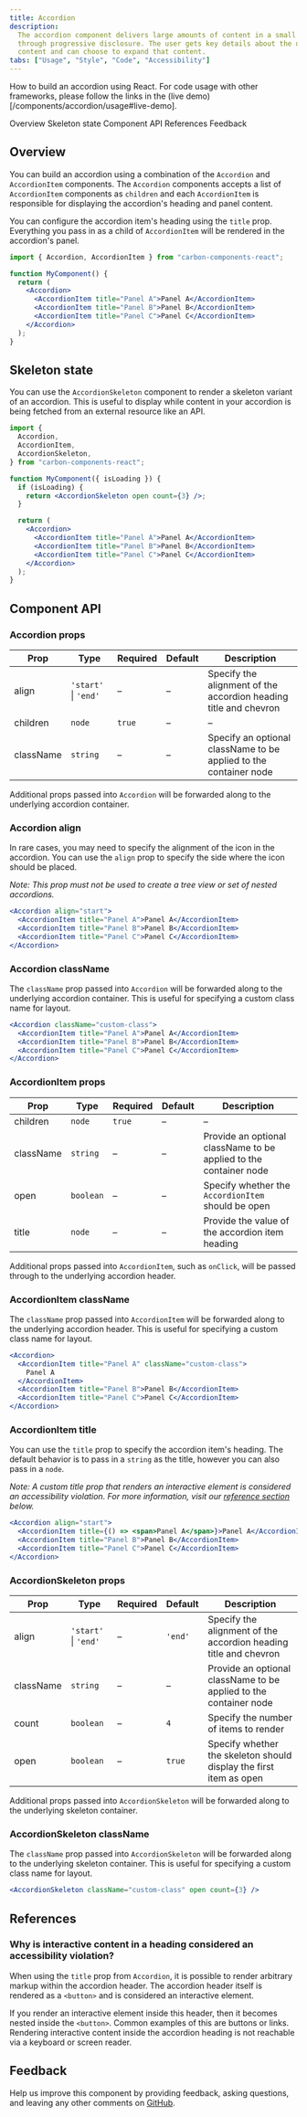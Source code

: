 ```yaml
---
title: Accordion
description:
  The accordion component delivers large amounts of content in a small space
  through progressive disclosure. The user gets key details about the underlying
  content and can choose to expand that content.
tabs: ["Usage", "Style", "Code", "Accessibility"]
---
```


<PageDescription>

How to build an accordion using React. For code usage with other frameworks, please follow the links in the (live demo)[/components/accordion/usage#live-demo].

</PageDescription>

<AnchorLinks>

<AnchorLink>Overview</AnchorLink>
<AnchorLink>Skeleton state</AnchorLink>
<AnchorLink>Component API</AnchorLink>
<AnchorLink>References</AnchorLink>
<AnchorLink>Feedback</AnchorLink>

</AnchorLinks>

## Overview

You can build an accordion using a combination of the `Accordion` and
`AccordionItem` components. The `Accordion` components accepts a list of
`AccordionItem` components as `children` and each `AccordionItem` is responsible
for displaying the accordion's heading and panel content.

You can configure the accordion item's heading using the `title` prop.
Everything you pass in as a child of `AccordionItem` will be rendered in the
accordion's panel.

```jsx
import { Accordion, AccordionItem } from "carbon-components-react";

function MyComponent() {
  return (
    <Accordion>
      <AccordionItem title="Panel A">Panel A</AccordionItem>
      <AccordionItem title="Panel B">Panel B</AccordionItem>
      <AccordionItem title="Panel C">Panel C</AccordionItem>
    </Accordion>
  );
}
```

## Skeleton state

You can use the `AccordionSkeleton` component to render a skeleton variant of an
accordion. This is useful to display while content in your accordion is being
fetched from an external resource like an API.

```jsx
import {
  Accordion,
  AccordionItem,
  AccordionSkeleton,
} from "carbon-components-react";

function MyComponent({ isLoading }) {
  if (isLoading) {
    return <AccordionSkeleton open count={3} />;
  }

  return (
    <Accordion>
      <AccordionItem title="Panel A">Panel A</AccordionItem>
      <AccordionItem title="Panel B">Panel B</AccordionItem>
      <AccordionItem title="Panel C">Panel C</AccordionItem>
    </Accordion>
  );
}
```

## Component API

### Accordion props

| Prop      | Type                     | Required | Default | Description                                                       |
| --------- | ------------------------ | -------- | ------- | ----------------------------------------------------------------- |
| align     | `'start'` &#124; `'end'` | –        | –       | Specify the alignment of the accordion heading title and chevron  |
| children  | `node`                   | `true`   | –       | –                                                                 |
| className | `string`                 | –        | –       | Specify an optional className to be applied to the container node |

Additional props passed into `Accordion` will be forwarded along to the
underlying accordion container.

### Accordion align

In rare cases, you may need to specify the alignment of the icon in the
accordion. You can use the `align` prop to specify the side where the icon
should be placed.

_Note: This prop must not be used to create a tree view or set of nested
accordions._

```jsx
<Accordion align="start">
  <AccordionItem title="Panel A">Panel A</AccordionItem>
  <AccordionItem title="Panel B">Panel B</AccordionItem>
  <AccordionItem title="Panel C">Panel C</AccordionItem>
</Accordion>
```

### Accordion className

The `className` prop passed into `Accordion` will be forwarded along to the
underlying accordion container. This is useful for specifying a custom class
name for layout.

```jsx
<Accordion className="custom-class">
  <AccordionItem title="Panel A">Panel A</AccordionItem>
  <AccordionItem title="Panel B">Panel B</AccordionItem>
  <AccordionItem title="Panel C">Panel C</AccordionItem>
</Accordion>
```

### AccordionItem props

| Prop      | Type      | Required | Default | Description                                                       |
| --------- | --------- | -------- | ------- | ----------------------------------------------------------------- |
| children  | `node`    | `true`   | –       | –                                                                 |
| className | `string`  | –        | –       | Provide an optional className to be applied to the container node |
| open      | `boolean` | –        | –       | Specify whether the `AccordionItem` should be open                |
| title     | `node`    | –        | –       | Provide the value of the accordion item heading                   |

Additional props passed into `AccordionItem`, such as `onClick`, will be passed
through to the underlying accordion header.

### AccordionItem className

The `className` prop passed into `AccordionItem` will be forwarded along to the
underlying accordion header. This is useful for specifying a custom class name
for layout.

```jsx
<Accordion>
  <AccordionItem title="Panel A" className="custom-class">
    Panel A
  </AccordionItem>
  <AccordionItem title="Panel B">Panel B</AccordionItem>
  <AccordionItem title="Panel C">Panel C</AccordionItem>
</Accordion>
```

### AccordionItem title

You can use the `title` prop to specify the accordion item's heading. The
default behavior is to pass in a `string` as the title, however you can also
pass in a `node`.

_Note: A custom title prop that renders an interactive element is considered an
accessibility violation. For more information, visit our [reference
section](#why-is-interactive-content-in-a-heading-considered-an-accessibility-violation) below._

```jsx
<Accordion align="start">
  <AccordionItem title={() => <span>Panel A</span>}>Panel A</AccordionItem>
  <AccordionItem title="Panel B">Panel B</AccordionItem>
  <AccordionItem title="Panel C">Panel C</AccordionItem>
</Accordion>
```

### AccordionSkeleton props

| Prop      | Type                     | Required | Default | Description                                                        |
| --------- | ------------------------ | -------- | ------- | ------------------------------------------------------------------ |
| align     | `'start'` &#124; `'end'` | –        | `'end'` | Specify the alignment of the accordion heading title and chevron   |
| className | `string`                 | –        | –       | Provide an optional className to be applied to the container node  |
| count     | `boolean`                | –        | `4`     | Specify the number of items to render                              |
| open      | `boolean`                | –        | `true`  | Specify whether the skeleton should display the first item as open |

Additional props passed into `AccordionSkeleton` will be forwarded along to the
underlying skeleton container.

### AccordionSkeleton className

The `className` prop passed into `AccordionSkeleton` will be forwarded along to
the underlying skeleton container. This is useful for specifying a custom class
name for layout.

```jsx
<AccordionSkeleton className="custom-class" open count={3} />
```

## References

<h3 id="why-is-interactive-content-in-a-heading-considered-an-accessibility-violation">
  Why is interactive content in a heading considered an accessibility violation?
</h3>

When using the `title` prop from `Accordion`, it is possible to render arbitrary
markup within the accordion header. The accordion header itself is rendered as a
`<button>` and is considered an interactive element.

If you render an interactive element inside this header, then it becomes
nested inside the `<button>`. Common examples of this are buttons or links.
Rendering interactive content inside the accordion heading is not reachable
via a keyboard or screen reader.

## Feedback

Help us improve this component by providing feedback, asking questions, and leaving any other comments on [GitHub](https://github.com/carbon-design-system/carbon-website/issues/new?assignees=&labels=feedback&template=feedback.md).
